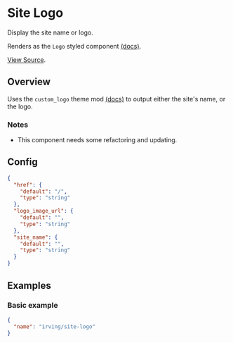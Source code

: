 <Meta title="WordPress Components|Site Logo" />

# Site Logo
Display the site name or logo.

Renders as the `Logo` styled component [(docs)](?path=/docs/styled-components-logo--basic-eample).

[View Source](https://github.com/alleyinteractive/wp-irving/tree/main/inc/components/components/site-logo).

## Overview
Uses the `custom_logo` theme mod [(docs)]() to output either the site's name, or the logo.

### Notes
* This component needs some refactoring and updating.

## Config
```json
{
  "href": {
    "default": "/",
    "type": "string"
  },
  "logo_image_url": {
    "default": "",
    "type": "string"
  },
  "site_name": {
    "default": "",
    "type": "string"
  }
}
```

## Examples

### Basic example
```json
{
  "name": "irving/site-logo"
}
```
